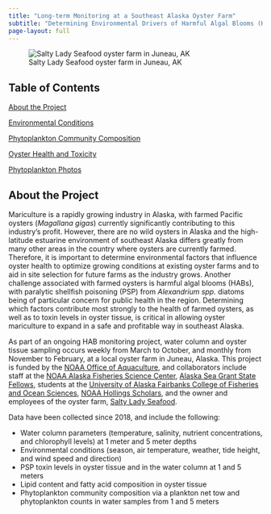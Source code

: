 ```yaml
---
title: "Long-term Monitoring at a Southeast Alaska Oyster Farm"
subtitle: "Determining Environmental Drivers of Harmful Algal Blooms (HABs) and How Environmental Conditions and Phytoplankton Community Composition Impact Oyster Health"
page-layout: full
---
```


![Salty Lady Seafood oyster farm in Juneau, AK](https://user-images.githubusercontent.com/67389727/202272356-1fc9fd67-623b-44e2-a18f-ab5d7958a96e.jpg)

## Table of Contents

[About the Project](https://afscmariculture.github.io/oyster_report/#about)

[Environmental Conditions](https://afscmariculture.github.io/oyster_report/content/environmental_conditions.html)

[Phytoplankton Community Composition](https://afscmariculture.github.io/oyster_report/content/phytoplankton.html)

[Oyster Health and Toxicity](https://afscmariculture.github.io/oyster_report/content/oysters.html)

[Phytoplankton Photos](https://afscmariculture.github.io/oyster_report/content/phytoplankton_photos.html)

## About the Project

Mariculture is a rapidly growing industry in Alaska, with farmed Pacific oysters (*Magallana gigas*) currently significantly contributing to this industry’s profit. However, there are no wild oysters in Alaska and the high-latitude estuarine environment of southeast Alaska differs greatly from many other areas in the country where oysters are currently farmed. Therefore, it is important to determine environmental factors that influence oyster health to optimize growing conditions at existing oyster farms and to aid in site selection for future farms as the industry grows. Another challenge associated with farmed oysters is harmful algal blooms (HABs), with paralytic shellfish poisoning (PSP) from *Alexandrium spp.* diatoms being of particular concern for public health in the region. Determining which factors contribute most strongly to the health of farmed oysters, as well as to toxin levels in oyster tissue, is critical in allowing oyster mariculture to expand in a safe and profitable way in southeast Alaska. 

As part of an ongoing HAB monitoring project, water column and oyster tissue sampling occurs weekly from March to October, and monthly from November to February, at a local oyster farm in Juneau, Alaska. This project is funded by the [NOAA Office of Aquaculture](https://www.fisheries.noaa.gov/about/office-aquaculture), and collaborators include staff at the [NOAA Alaska Fisheries Science Center](https://www.fisheries.noaa.gov/about/alaska-fisheries-science-center), [Alaska Sea Grant State Fellows](https://alaskaseagrant.org/education/awards-fellowships/state-fellowship/), students at the [University of Alaska Fairbanks College of Fisheries and Ocean Sciences](https://www.uaf.edu/cfos/), [NOAA Hollings Scholars](https://www.noaa.gov/office-education/hollings-scholarship), and the owner and employees of the oyster farm, [Salty Lady Seafood](https://www.saltyladyseafood.co/). 

Data have been collected since 2018, and include the following:

* Water column parameters (temperature, salinity, nutrient concentrations, and chlorophyll levels) at 1 meter and 5 meter depths
* Environmental conditions (season, air temperature, weather, tide height, and wind speed and direction)
* PSP toxin levels in oyster tissue and in the water column at 1 and 5 meters
* Lipid content and fatty acid composition in oyster tissue
* Phytoplankton community composition via a plankton net tow and phytoplankton counts in water samples from 1 and 5 meters
